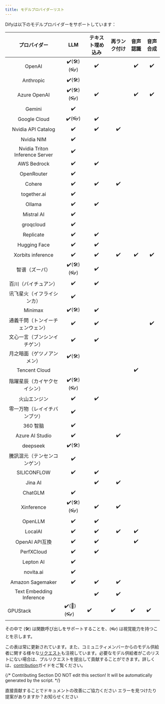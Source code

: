 ```yaml
---
title: モデルプロバイダーリスト
---
```


Difyは以下のモデルプロバイダーをサポートしています：

<table>
  <thead>
    <tr>
      <th align="center">プロバイダー</th>
      <th align="center">LLM</th>
      <th align="center">テキスト埋め込み</th>
      <th align="center">再ランク付け</th>
      <th align="center">音声認識</th>
      <th align="center">音声合成</th>
    </tr>
  </thead>
  <tbody>
    <tr>
      <td align="center">OpenAI</td>
      <td align="center">✔️(🛠️)(👓)</td>
      <td align="center">✔️</td>
      <td align="center"></td>
      <td align="center">✔️</td>
      <td align="center">✔️</td>
    </tr>
    <tr>
      <td align="center">Anthropic</td>
      <td align="center">✔️(🛠️)</td>
      <td align="center"></td>
      <td align="center"></td>
      <td align="center"></td>
      <td align="center"></td>
    </tr>
    <tr>
      <td align="center">Azure OpenAI</td>
      <td align="center">✔️(🛠️)(👓)</td>
      <td align="center">✔️</td>
      <td align="center"></td>
      <td align="center">✔️</td>
      <td align="center">✔️</td>
    </tr>
    <tr>
      <td align="center">Gemini</td>
      <td align="center">✔️</td>
      <td align="center"></td>
      <td align="center"></td>
      <td align="center"></td>
      <td align="center"></td>
    </tr>        
    <tr>
      <td align="center">Google Cloud</td>
      <td align="center">✔️(👓)</td>
      <td align="center">✔️</td>
      <td align="center"></td>
      <td align="center"></td>
      <td align="center"></td>
    </tr>
    <tr>
      <td align="center">Nvidia API Catalog</td>
      <td align="center">✔️</td>
      <td align="center">✔️</td>
      <td align="center">✔️</td>
      <td align="center"></td>
      <td align="center"></td>
    </tr>
    <tr>
      <td align="center">Nvidia NIM</td>
      <td align="center">✔️</td>
      <td align="center"></td>
      <td align="center"></td>
      <td align="center"></td>
      <td align="center"></td>
    </tr>
    <tr>
      <td align="center">Nvidia Triton Inference Server</td>
      <td align="center">✔️</td>
      <td align="center"></td>
      <td align="center"></td>
      <td align="center"></td>
      <td align="center"></td>
    </tr>        
    <tr>
      <td align="center">AWS Bedrock</td>
      <td align="center">✔️</td>
      <td align="center">✔️</td>
      <td align="center"></td>
      <td align="center"></td>
      <td align="center"></td>
    </tr>
    <tr>
      <td align="center">OpenRouter</td>
      <td align="center">✔️</td>
      <td align="center"></td>
      <td align="center"></td>
      <td align="center"></td>
      <td align="center"></td>
    </tr>        
    <tr>
      <td align="center">Cohere</td>
      <td align="center">✔️</td>
      <td align="center">✔️</td>
      <td align="center">✔️</td>
      <td align="center"></td>
      <td align="center"></td>
    </tr>
    <tr>
      <td align="center">together.ai</td>
      <td align="center">✔️</td>
      <td align="center"></td>
      <td align="center"></td>
      <td align="center"></td>
      <td align="center"></td>
    </tr>
    <tr>
      <td align="center">Ollama</td>
      <td align="center">✔️</td>
      <td align="center">✔️</td>
      <td align="center"></td>
      <td align="center"></td>
      <td align="center"></td>
    </tr>
    <tr>
      <td align="center">Mistral AI</td>
      <td align="center">✔️</td>
      <td align="center"></td>
      <td align="center"></td>
      <td align="center"></td>
      <td align="center"></td>
    </tr>
    <tr>
      <td align="center">groqcloud</td>
      <td align="center">✔️</td>
      <td align="center"></td>
      <td align="center"></td>
      <td align="center"></td>
      <td align="center"></td>
    </tr>        
    <tr>
      <td align="center">Replicate</td>
      <td align="center">✔️</td>
      <td align="center">✔️</td>
      <td align="center"></td>
      <td align="center"></td>
      <td align="center"></td>
    </tr>
    <tr>
      <td align="center">Hugging Face</td>
      <td align="center">✔️</td>
      <td align="center">✔️</td>
      <td align="center"></td>
      <td align="center"></td>
      <td align="center"></td>
    </tr>
    <tr>
      <td align="center">Xorbits inference</td>
      <td align="center">✔️</td>
      <td align="center">✔️</td>
      <td align="center">✔️</td>
      <td align="center">✔️</td>
      <td align="center">✔️</td>
    </tr>        
    <tr>
      <td align="center">智谱（ズーパ）</td>
      <td align="center">✔️(🛠️)(👓)</td>
      <td align="center">✔️</td>
      <td align="center"></td>
      <td align="center"></td>
      <td align="center"></td>
    </tr>
    <tr>
      <td align="center">百川（バイチュアン）</td>
      <td align="center">✔️</td>
      <td align="center">✔️</td>
      <td align="center"></td>
      <td align="center"></td>
      <td align="center"></td>
    </tr>
    <tr>
      <td align="center">讯飞星火（イフライシンカ）</td>
      <td align="center">✔️</td>
      <td align="center"></td>
      <td align="center"></td>
      <td align="center"></td>
      <td align="center"></td>
    </tr>
    <tr>
      <td align="center">Minimax</td>
      <td align="center">✔️(🛠️)</td>
      <td align="center">✔️</td>
      <td align="center"></td>
      <td align="center"></td>
      <td align="center"></td>
    </tr>
    <tr>
      <td align="center">通義千問（トンイーチェンウェン）</td>
      <td align="center">✔️</td>
      <td align="center">✔️</td>
      <td align="center"></td>
      <td align="center"></td>
      <td align="center">✔️</td>
    </tr>
    <tr>
      <td align="center">文心一言（ブンシンイチゲン）</td>
      <td align="center">✔️</td>
      <td align="center">✔️</td>
      <td align="center"></td>
      <td align="center"></td>
      <td align="center"></td>
    </tr>
    <tr>
      <td align="center">月之暗面（ゲツノアンメン）</td>
      <td align="center">✔️(🛠️)</td>
      <td align="center"></td>
      <td align="center"></td>
      <td align="center"></td>
      <td align="center"></td>
    </tr>
    <tr>
      <td align="center">Tencent Cloud</td>
      <td align="center"></td>
      <td align="center"></td>
      <td align="center"></td>
      <td align="center">✔️</td>
      <td align="center"></td>
    </tr>
    <tr>
      <td align="center">階躍星辰（カイヤクセイシン）</td>
      <td align="center">✔️(🛠️)(👓)</td>
      <td align="center"></td>
      <td align="center"></td>
      <td align="center"></td>
      <td align="center"></td>
    </tr>
    <tr>
      <td align="center">火山エンジン</td>
      <td align="center">✔️</td>
      <td align="center">✔️</td>
      <td align="center"></td>
      <td align="center"></td>
      <td align="center"></td>
    </tr>        
    <tr>
      <td align="center">零一万物（レイイチバンブツ）</td>
      <td align="center">✔️</td>
      <td align="center"></td>
      <td align="center"></td>
      <td align="center"></td>
      <td align="center"></td>
    </tr>
    <tr>
      <td align="center">360 智脑</td>
      <td align="center">✔️</td>
      <td align="center"></td>
      <td align="center"></td>
      <td align="center"></td>
      <td align="center"></td>
    </tr>
    <tr>
      <td align="center">Azure AI Studio</td>
      <td align="center">✔️</td>
      <td align="center"></td>
      <td align="center">✔️</td>
      <td align="center"></td>
      <td align="center"></td>
    </tr>        
    <tr>
      <td align="center">deepseek</td>
      <td align="center">✔️(🛠️)</td>
      <td align="center"></td>
      <td align="center"></td>
      <td align="center"></td>
      <td align="center"></td>
    </tr>
    <tr>
      <td align="center">騰訊混元（テンセンコンゲン）</td>
      <td align="center">✔️</td>
      <td align="center"></td>
      <td align="center"></td>
      <td align="center"></td>
      <td align="center"></td>
    </tr>
    <tr>
      <td align="center">SILICONFLOW</td>
      <td align="center">✔️</td>
      <td align="center">✔️</td>
      <td align="center"></td>
      <td align="center"></td>
      <td align="center"></td>
    </tr>        
    <tr>
      <td align="center">Jina AI</td>
      <td align="center"></td>
      <td align="center">✔️</td>
      <td align="center">✔️</td>
      <td align="center"></td>
      <td align="center"></td>
    </tr>
    <tr>
      <td align="center">ChatGLM</td>
      <td align="center">✔️</td>
      <td align="center"></td>
      <td align="center"></td>
      <td align="center"></td>
      <td align="center"></td>
    </tr>
    <tr>
      <td align="center">Xinference</td>
      <td align="center">✔️(🛠️)(👓)</td>
      <td align="center">✔️</td>
      <td align="center">✔️</td>
      <td align="center"></td>
      <td align="center"></td>
    </tr>
    <tr>
      <td align="center">OpenLLM</td>
      <td align="center">✔️</td>
      <td align="center">✔️</td>
      <td align="center"></td>
      <td align="center"></td>
      <td align="center"></td>
    </tr>
    <tr>
      <td align="center">LocalAI</td>
      <td align="center">✔️</td>
      <td align="center">✔️</td>
      <td align="center">✔️</td>
      <td align="center">✔️</td>
      <td align="center"></td>
    </tr>
    <tr>
      <td align="center">OpenAI API互換</td>
      <td align="center">✔️</td>
      <td align="center">✔️</td>
      <td align="center"></td>
      <td align="center">✔️</td>
      <td align="center"></td>
    </tr>
    <tr>
      <td align="center">PerfXCloud</td>
      <td align="center">✔️</td>
      <td align="center">✔️</td>
      <td align="center"></td>
      <td align="center"></td>
      <td align="center"></td>
    </tr>
    <tr>
      <td align="center">Lepton AI</td>
      <td align="center">✔️</td>
      <td align="center"></td>
      <td align="center"></td>
      <td align="center"></td>
      <td align="center"></td>
    </tr>
    <tr>
      <td align="center">novita.ai</td>
      <td align="center">✔️</td>
      <td align="center"></td>
      <td align="center"></td>
      <td align="center"></td>
      <td align="center"></td>
    </tr>
    <tr>
      <td align="center">Amazon Sagemaker</td>
      <td align="center">✔️</td>
      <td align="center">✔️</td>
      <td align="center">✔️</td>
      <td align="center"></td>
      <td align="center"></td>
    </tr>
    <tr>
      <td align="center">Text Embedding Inference</td>
      <td align="center"></td>
      <td align="center">✔️</td>
      <td align="center">✔️</td>
      <td align="center"></td>
      <td align="center"></td>
    </tr>
    <tr>
      <td>GPUStack</td>
      <td>✔️(🔧️)(👓)</td>
      <td>✔️</td>
      <td>✔️</td>
      <td>✔️</td>
      <td>✔️</td>
    </tr>
  </tbody>
</table>

その中で (🛠️) は関数呼び出しをサポートすることを、(👓) は視覚能力を持つことを示します。

この表は常に更新されています。また、コミュニティメンバーからのモデル供給者に関する様々な[リクエスト](https://github.com/langgenius/dify/discussions/categories/ideas)も注視しています。必要なモデル供給者がこのリストにない場合は、プルリクエストを提出して貢献することができます。詳しくは、[contribution](/ja-jp/community/contribution)ガイドをご覧ください。

{/*
Contributing Section
DO NOT edit this section!
It will be automatically generated by the script.
*/}

<CardGroup cols="2">
    <Card
        title="このページを編集する"
        icon="pen-to-square"
        href="https://github.com/langgenius/dify-docs/edit/main/ja-jp/getting-started/readme/model-providers.mdx"
    >
        直接貢献することでドキュメントの改善にご協力ください
    </Card>
    <Card
        title="問題を報告する"
        icon="github"
        href="https://github.com/langgenius/dify-docs/issues/new?title=ドキュメントの問題%3A%20-provid&body=%23%23%20問題の説明%0A%3C%21--%20発見した問題について簡単に説明してください%20--%3E%0A%0A%23%23%20ページリンク%0Ahttps%3A%2F%2Fgithub.com%2Flanggenius%2Fdify-docs%2Fblob%2Fmain%2Fja-jp/getting-started/readme%2Fmodel-providers.mdx%0A%0A%23%23%20提案される変更%0A%3C%21--%20特定の変更案がある場合は、ここで説明してください%20--%3E%0A%0A%3C%21--%20ドキュメントの品質向上にご協力いただきありがとうございます！%20--%3E"
    >
        エラーを見つけたり提案がありますか？お知らせください
    </Card>
</CardGroup>
